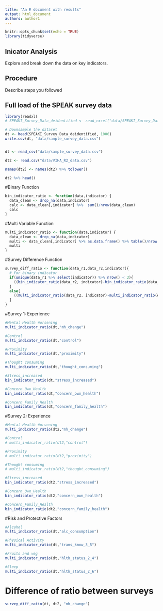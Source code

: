 ```yaml
---
title: "An R document with results"
output: html_document
authors: author1
---
```


```r
knitr::opts_chunk$set(echo = TRUE)
library(tidyverse)
```

## Inicator Analysis

Explore and break down the data on key indicators.

## Procedure

Describe steps you followed

## Full load of the SPEAK survey data

```r
library(readxl)
# SPEAKI_Survey_Data_deidentified <- read_excel("data/SPEAKI_Survey_Data_deidentified.xlsx")

# Downsample the dataset
dt <- head(SPEAKI_Survey_Data_deidentified, 1000)
write.csv(dt, "data/sample_survey_data.csv")


dt <- read_csv("data/sample_survey_data.csv")

dt2 <- read.csv("data/VIHA_R2_data.csv")

names(dt2) <- names(dt2) %>% tolower()

dt2 %>% head()
```


#Binary Function
```r
bin_indicator_ratio <- function(data,indicator) {
  data_clean <- drop_na(data,indicator)
  calc <- data_clean[,indicator] %>%  sum()/nrow(data_clean)
  calc
}
```

#Multi Variable Function

```r
multi_indicator_ratio <- function(data,indicator) {
  data_clean <- drop_na(data,indicator)
  multi <- data_clean[,indicator] %>% as.data.frame() %>% table()/nrow(data_clean)
  multi
}
```

#Survey Difference Function

```r
survey_diff_ratio <- function(data_r1,data_r2,indicator){
  # For binary indicator
  if(unique(data_r1 %>% select(indicator)) %>% nrow() < 3){
    ((bin_indicator_ratio(data_r2, indicator)-bin_indicator_ratio(data_r1, indicator)))
  }
  else{
    ((multi_indicator_ratio(data_r2, indicator)-multi_indicator_ratio(data_r1, indicator)))
  }
}
```

#Survey 1: Experience

```r
#Mental Health Worsening
multi_indicator_ratio(dt,"mh_change")

#Control
multi_indicator_ratio(dt,"control")

#Proximity
multi_indicator_ratio(dt,"proximity")

#Thought consuming
multi_indicator_ratio(dt,"thought_consuming")

#Stress_increased
bin_indicator_ratio(dt,"stress_increased")

#Concern_Own_Health
bin_indicator_ratio(dt,"concern_own_health")

#Concern_Family_Health
bin_indicator_ratio(dt,"concern_family_health")

```

#Survey 2: Experience

```r
#Mental Health Worsening
multi_indicator_ratio(dt2,"mh_change")

#Control
# multi_indicator_ratio(dt2,"control")

#Proximity
# multi_indicator_ratio(dt2,"proximity")

#Thought consuming
# multi_indicator_ratio(dt2,"thought_consuming")

#Stress_increased
bin_indicator_ratio(dt2,"stress_increased")

#Concern_Own_Health
bin_indicator_ratio(dt2,"concern_own_health")

#Concern_Family_Health
bin_indicator_ratio(dt2,"concern_family_health")

```

#Risk and Protective Factors
```r
#Alcohol
multi_indicator_ratio(dt,"alc_consumption")

#Physical Activity
multi_indicator_ratio(dt,"trans_know_3_5")

#Fruits and veg
multi_indicator_ratio(dt,"hlth_status_2_4")

#Sleep
multi_indicator_ratio(dt,"hlth_status_2_6")

```
# Difference of ratio between surveys

```r
survey_diff_ratio(dt, dt2, "mh_change")
```



